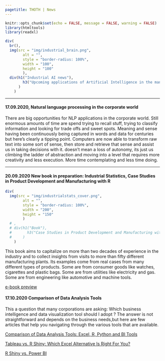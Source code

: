 ```yaml
---
pagetitle: THOTH | News
---
```


```r
knitr::opts_chunk$set(echo = FALSE, message = FALSE, warning = FALSE)
library(htmltools)
library(readxl)
```

```r
div(
  br(),
  img(src = "img/industrial_brain.png",
        alt = "",
        style = "border-radius: 100%",
        width = "100",
        height = "100"
        ),
  div(h1("Industrial AI news"),
        h3("Upcoming applications of Artificial Intelligence in the manufacturing industry")
      )
    )
```
   
***
   
#### 17.09.2020, Natural language processing in the corporate world

There are big opportunities for NLP applications in the corporate world. Still enormous amounts of time are spend trying to recall stuff, trying to classify information and looking for trade offs and sweet spots. Meaning and sense having been continuously being captured in words and data for centuries but here's clearly a tipping point. Computers are now able to transform raw text into some sort of sense, then store and retrieve that sense and assist us in taking decisions with it. doesn't mean a loss of autonomy, its just us climbing the ladder of abstraction and moving into a level that requires more creativity and less execution. More time contemplating and less time doing.
   
***

#### 20.09.2020 New book in preparation: Industrial Statistics, Case Studies in Product Development and Manufacturing with R

```r
div(
  img(src = "img/industrialstats_cover.png",
        alt = "",
        style = "border-radius: 100%",
        width = "200",
        height = "150"
        )
  # ,
  # div(h1("Book"),
  #       h3("Case Studies in Product Development and Manufacturing with R")
  #     )
    )
```

This book aims to capitalize on more than two decades of experience in the industry and to collect insights from visits to more than fifty different manufacturing plants. Its examples come from real cases from many different types of products. Some are from consumer goods like watches, cigarettes and plastic bags. Some are from utilities like electricity and gas. Some are from engineering like automotive and machine tools.

[e-book preview](https://j-ramalho.github.io/industRialstatistics/)


#### 17.10.2020 Comparison of Data Analysis Tools
This a question that many corporations are asking: Which business intelligence and data visualization tool should I adopt ? 
The answer is not straightforward and depends on the business needs,but here are few articles that help you navigating through the various tools that are available.

[Comparison of Data Analysis Tools: Excel, R, Python and BI Tools](https://towardsdatascience.com/comparison-of-data-analysis-tools-excel-r-python-and-bi-tools-6c4685a8ea6f)

[Tableau vs. R Shiny: Which Excel Alternative Is Right For You?](https://towardsdatascience.com/tableau-vs-r-shiny-which-excel-alternative-is-right-for-you-488da22e82b6)

[R Shiny vs. Power BI](https://www.musgraveanalytics.com/blog/2018/1/19/r-shiny-vs-power-bi)



